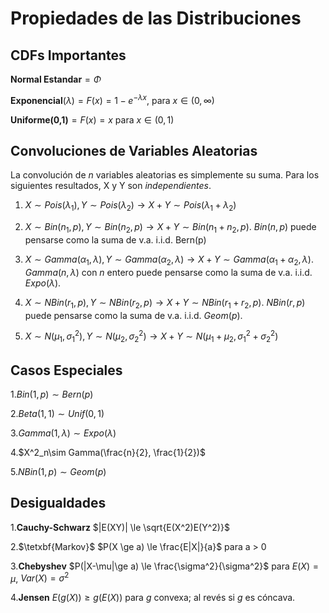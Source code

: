 # Propiedades de las Distribuciones {#props}

## CDFs Importantes

$\textbf{Normal Estandar}=\Phi$

$\textbf{Exponencial}(\lambda)= F(x)=1-e^{-\lambda x}$, para $x \in (0, \infty)$

$\textbf{Uniforme(0,1)}=F(x)=x$ para $x \in (0,1)$

## Convoluciones de Variables Aleatorias
La convolución de $n$ variables aleatorias es simplemente su suma. Para los siguientes resultados, X y Y son $\textit{independientes}$.

1. $X \sim Pois(\lambda_1), Y\sim Pois(\lambda_2) \longrightarrow X+Y \sim Pois(\lambda_1 + \lambda_2)$

2. $X \sim Bin(n_1, p), Y \sim Bin(n_2,p) \longrightarrow X+Y \sim Bin(n_1+n_2, p)$. $Bin(n,p)$ puede pensarse como la suma de v.a. i.i.d. Bern(p)

3. $X \sim Gamma(\alpha _1, \lambda), Y \sim Gamma(\alpha_2, \lambda) \longrightarrow X+Y \sim Gamma(\alpha _1 + \alpha _2, \lambda)$. $Gamma(n,\lambda)$ con $n$ entero puede pensarse como la suma de v.a. i.i.d. $Expo(\lambda)$.

4. $X\sim NBin(r_1, p), Y \sim NBin(r_2, p) \longrightarrow X+Y \sim NBin(r_1+r_2,p)$. $NBin(r,p)$ puede pensarse como la suma de v.a. i.i.d. $Geom(p)$.

5. $X \sim N(\mu_1, \sigma_1^2), Y\sim N(\mu_2, \sigma_2^2) \longrightarrow X+Y\sim N(\mu_1+\mu_2, \sigma_1 ^2+\sigma_2 ^2)$

## Casos Especiales 
1.$Bin(1,p)\sim Bern(p)$

2.$Beta(1,1) \sim Unif(0,1)$

3.$Gamma(1,\lambda)\sim Expo(\lambda)$

4.$X^2_n\sim Gamma(\frac{n}{2}, \frac{1}{2})$

5.$NBin(1,p)\sim Geom(p)$

## Desigualdades 
1.$\textbf{Cauchy-Schwarz}$ $|E(XY)| \le \sqrt{E(X^2)E(Y^2)}$

2.$\tetxbf{Markov}$ $P(X \ge a) \le \frac{E|X|}{a}$ para a > 0

3.$\textbf{Chebyshev}$ $P(|X-\mu|\ge a) \le \frac{\sigma^2}{\sigma^2}$ para $E(X)=\mu$, $Var(X)=\sigma^2$

4.$\textbf{Jensen}$ $E(g(X)) \ge g(E(X))$ para $g$ convexa; al revés si $g$ es cóncava.

